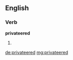 ==English==

===Verb===
'''privateered'''

# {{past of|privateer}}

[[de:privateered]]
[[mg:privateered]]